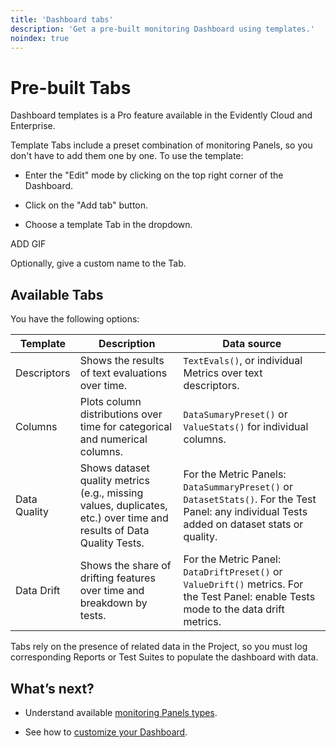 ```yaml
---
title: 'Dashboard tabs'
description: 'Get a pre-built monitoring Dashboard using templates.'
noindex: true
---
```


# Pre-built Tabs

<Check>
  Dashboard templates is a Pro feature available in the Evidently Cloud and Enterprise.
</Check>

Template Tabs include a preset combination of monitoring Panels, so you don't have to add them one by one. To use the template:

* Enter the "Edit" mode by clicking on the top right corner of the Dashboard.

* Click on the "Add tab" button.

* Choose a template Tab in the dropdown.

ADD GIF

Optionally, give a custom name to the Tab.

## Available Tabs

You have the following options:

| Template     | Description                                                                                                         | Data source                                                                                                                                   |
| ------------ | ------------------------------------------------------------------------------------------------------------------- | --------------------------------------------------------------------------------------------------------------------------------------------- |
| Descriptors  | Shows the results of text evaluations over time.                                                                    | `TextEvals()`, or individual Metrics over text descriptors.                                                                                   |
| Columns      | Plots column distributions over time for categorical and numerical columns.                                         | `DataSumaryPreset()` or `ValueStats()` for individual columns.                                                                                |
| Data Quality | Shows dataset quality metrics (e.g., missing values, duplicates, etc.) over time and results of Data Quality Tests. | For the Metric Panels: `DataSummaryPreset()` or `DatasetStats()`. For the Test Panel: any individual Tests added on dataset stats or quality. |
| Data Drift   | Shows the share of drifting features over time and breakdown by tests.                                              | For the Metric Panel: `DataDriftPreset()` or `ValueDrift()` metrics. For the Test Panel: enable Tests mode to the data drift metrics.         |

Tabs rely on the presence of related data in the Project, so you must log corresponding Reports or Test Suites to populate the dashboard with data.

## What’s next?

* Understand available [monitoring Panels types](/docs/platform/dashboard_panel_types.md).

* See how to [customize your Dashboard](/docs/platform/dashboard_add_panels.md).